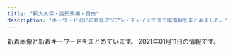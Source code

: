 ```yaml
---
title: "新大久保・高田馬場・目白"
description: "キーワード別にの巨乳アジアン・チャイナエステ嬢情報をまとめました。"
---
```


新着画像と新着キーワードをまとめています。
2021年01月11日の情報です。

<DmmAffiliateIns />
<KeywordTable
  shops={
    [
    {
        "img_links": [
            "http://p-aroma.work/images/tel.jpg",
            "http://p-aroma.work/images/2.jpg",
            "http://p-aroma.work/staff/ayaka.jpg",
            "http://p-aroma.work/img/mirai1.png",
            "http://p-aroma.work/images/s2.jpg",
            "http://p-aroma.work/images/news.jpg",
            "http://p-aroma.work/images/staff_t.png",
            "http://p-aroma.work/images/mobile.jpg",
            "http://p-aroma.work/staff/mayu.jpg",
            "http://p-aroma.work/img/rina1.png",
            "http://p-aroma.work/img/ayaka1.png",
            "http://p-aroma.work/images/sys.png",
            "http://p-aroma.work/staff/kasumi.jpg",
            "http://p-aroma.work/images/6.jpg",
            "http://p-aroma.work/staff/mirai.jpg",
            "http://p-aroma.work/images/4.jpg",
            "http://p-aroma.work/images/1.jpg",
            "http://p-aroma.work/images/s1.png",
            "http://p-aroma.work/img/mayu1.png",
            "http://p-aroma.work/images/int1.png",
            "http://p-aroma.work/images/3.jpg",
            "http://p-aroma.work/staff/rina.jpg",
            "http://p-aroma.work/images/s1.jpg",
            "http://p-aroma.work/images/head.jpg",
            "http://p-aroma.work/images/interior_t.png",
            "http://p-aroma.work/images/int2.png",
            "http://p-aroma.work/img/kasumi1.png"
        ],
        "url": "http://p-aroma.work/",
        "station": "JR\u5927\u4e45\u4fdd\u99c5\u5317\u53e3",
        "name": "\u7652\u3057\u306e\u51fa\u4f1a\u3044",
        "keywords": {}
    },
    {
        "url": "http://www.harunoyume.com/",
        "name": "\u6625\u306e\u5922",
        "img_links": [
            "http://www.harunoyume.com/images/service-image.jpg",
            "http://www.harunoyume.com/images/campaign.jpg",
            "http://www.harunoyume.com/images/discount.jpg",
            "http://www.harunoyume.com/images/covergirl.jpg"
        ],
        "station": "JR\u65b0\u5927\u4e45\u4fdd\u99c5",
        "keywords": {}
    },
    {
        "name": "COCORO",
        "img_links": [
            "https://www.cocoro556.in/img/material/gm6_rollover.png",
            "https://www.cocoro556.in/img/material/accminimgrev1.jpg",
            "https://www.cocoro556.in/img/material/p2_t2_subt5_m1.png",
            "https://www.cocoro556.in/img/girl/main/smain126142f85375ac3eb532582567360874d2d6.jpg",
            "https://www.cocoro556.in/img/material/p2_t2_sub_m1_1.png",
            "https://www.cocoro556.in/img/girl/main/smain155128648a02b629a70c40bc424b9302c3e1.jpg",
            "https://www.cocoro556.in/img/material/photost3rev1.png",
            "https://www.cocoro556.in/img/material/gm2_rollout.png",
            "https://www.cocoro556.in/img/girl/thumb/smain155128648a02b629a70c40bc424b9302c3e1.jpg",
            "https://www.cocoro556.in/img/material/pageheaderimg4.jpg",
            "https://www.cocoro556.in/img/girl/thumb/smain126242f85375ac3eb532582567360874d2d6.jpg",
            "https://www.cocoro556.in/img/material/p2_t2_sub_m1_3.png",
            "https://www.cocoro556.in/img/whatnew/cocoro2021.png",
            "https://www.cocoro556.in/img/girl/main/smain163122954962968a79edd4eae79b844b9988.jpg",
            "https://www.cocoro556.in/img/material/age_rollout.png",
            "https://www.cocoro556.in/img/girl/thumb/smain1441346e3df3ff1cef1386c89c6ba9e9f72e.jpg",
            "https://www.cocoro556.in/img/material/photost1.png",
            "https://www.cocoro556.in/img/material/pd_st1.png",
            "https://www.cocoro556.in/img/material/top_t3_imgrev1.jpg",
            "https://www.cocoro556.in/img/material/pageheaderimg3.jpg",
            "https://www.cocoro556.in/img/girl/thumb/smain1493773ceed1a7cd35919e9c6866285fb943.jpg",
            "https://www.cocoro556.in/img/girl/main/smain1541a1f8e548a2959236fdd0e7abcde80ac7.jpg",
            "https://www.cocoro556.in/img/girl/list/slist154a1f8e548a2959236fdd0e7abcde80ac7.jpg",
            "https://www.cocoro556.in/img/material/photost6.png",
            "https://www.cocoro556.in/img/girl/thumb/smain1461f806d031a1244ccfaa8b4d307f6ef6d7.jpg",
            "https://www.cocoro556.in/img/material/top_t1.png",
            "https://www.cocoro556.in/img/material/top_t4.png",
            "https://www.cocoro556.in/img/girl/thumb/smain1462f806d031a1244ccfaa8b4d307f6ef6d7.jpg",
            "https://www.cocoro556.in/img/material/pd_st2.png",
            "https://www.cocoro556.in/img/material/p6_t3_subt1.png",
            "https://www.cocoro556.in/img/girl/thumb/smain14634879628e490d1ecf1cd7a9d727569f95.jpg",
            "https://www.cocoro556.in/img/material/photost7.png",
            "https://www.cocoro556.in/img/material/p6_t2_subt1.png",
            "https://www.cocoro556.in/img/material/p2_t2_subt5.png",
            "https://www.cocoro556.in/img/girl/thumb/smain1542a1f8e548a2959236fdd0e7abcde80ac7.jpg",
            "https://www.cocoro556.in/img/material/top_t3.png",
            "https://www.cocoro556.in/img/girl/thumb/smain163122954962968a79edd4eae79b844b9988.jpg",
            "https://www.cocoro556.in/img/girl/thumb/smain1491773ceed1a7cd35919e9c6866285fb943.jpg",
            "https://www.cocoro556.in/img/material/ftel.png",
            "https://www.cocoro556.in/img/girl/list/slist12642f85375ac3eb532582567360874d2d6.jpg",
            "https://www.cocoro556.in/img/material/p2_t2_subt3.png",
            "https://www.cocoro556.in/img/girl/thumb/smain14922dea5bdda380e76839c012ab24bd9f82.jpg",
            "https://www.cocoro556.in/img/camp/camp20200426sub.jpg",
            "https://www.cocoro556.in/img/material/p2_t2_subt2.png",
            "https://www.cocoro556.in/img/material/pageheaderimg2.jpg",
            "https://www.cocoro556.in/img/girl/main/smain1441346e3df3ff1cef1386c89c6ba9e9f72e.jpg",
            "https://www.cocoro556.in/img/girl/main/smain1491773ceed1a7cd35919e9c6866285fb943.jpg",
            "https://www.cocoro556.in/img/material/gm3_rollout.png",
            "https://www.cocoro556.in/img/material/p6_t1.png",
            "https://www.cocoro556.in/img/girl/list/slist142b75436b0012f83588e08b8d8eb48c8c2.jpg",
            "https://www.cocoro556.in/img/material/p6_t3.png",
            "https://www.cocoro556.in/img/girl/main/smain1461f806d031a1244ccfaa8b4d307f6ef6d7.jpg",
            "https://www.cocoro556.in/img/material/p2_t2_subt4.png",
            "https://www.cocoro556.in/img/material/pageheaderimg1.jpg",
            "https://www.cocoro556.in/img/material/gm5_rollover.png",
            "https://www.cocoro556.in/img/material/pd_st3.png",
            "https://www.cocoro556.in/img/material/p2_t2.png",
            "https://www.cocoro556.in/img/girl/list/slist15565c84cfd25159bbfcf85c63899ef5f53.jpg",
            "https://www.cocoro556.in/img/girl/thumb/smain126332fd72809eba38056753c1720b05d8d5.jpg",
            "https://www.cocoro556.in/img/material/photost2rev1.png",
            "https://www.cocoro556.in/img/material/mobilesite.png",
            "https://www.cocoro556.in/img/material/gm6_rollout.png",
            "https://www.cocoro556.in/img/girl/thumb/smain1423ae12bc52cc115b3190fbe6a84a8ffa74.jpg",
            "https://www.cocoro556.in/img/material/p6_t2.png",
            "https://www.cocoro556.in/img/material/gm4_rollout.png",
            "https://www.cocoro556.in/img/girl/list/slist144346e3df3ff1cef1386c89c6ba9e9f72e.jpg",
            "https://www.cocoro556.in/img/material/p2_t2_subt5_m2.png",
            "https://www.cocoro556.in/img/girl/thumb/smain1543ab2e0ee9f9fde8103e9fe80e33b07761.jpg",
            "https://www.cocoro556.in/img/girl/thumb/smain1422b75436b0012f83588e08b8d8eb48c8c2.jpg",
            "https://www.cocoro556.in/img/material/p2_t2_sub_m1_2.png",
            "https://www.cocoro556.in/img/girl/thumb/smain1421b75436b0012f83588e08b8d8eb48c8c2.jpg",
            "https://www.cocoro556.in/img/camp/camp20210107.jpg",
            "https://www.cocoro556.in/img/material/gm3_rollover.png",
            "https://www.cocoro556.in/img/girl/thumb/smain126142f85375ac3eb532582567360874d2d6.jpg",
            "https://www.cocoro556.in/img/material/leftinfo.png",
            "https://www.cocoro556.in/img/material/p2_t2_subt1.png",
            "https://www.cocoro556.in/img/material/p2_t2_subt4_m1.png",
            "https://www.cocoro556.in/img/girl/list/slist149773ceed1a7cd35919e9c6866285fb943.jpg",
            "https://www.cocoro556.in/img/material/gm1_rollover.png",
            "https://www.cocoro556.in/img/material/p3_t1.png",
            "https://www.cocoro556.in/img/girl/thumb/smain155228648a02b629a70c40bc424b9302c3e1.jpg",
            "https://www.cocoro556.in/img/material/top_t3_subt1.png",
            "https://www.cocoro556.in/img/girl/thumb/smain1443346e3df3ff1cef1386c89c6ba9e9f72e.jpg",
            "https://www.cocoro556.in/img/girl/thumb/smain1541a1f8e548a2959236fdd0e7abcde80ac7.jpg",
            "https://www.cocoro556.in/img/girl/list/slist16322954962968a79edd4eae79b844b9988.jpg",
            "https://www.cocoro556.in/img/material/photost4rev1.png",
            "https://www.cocoro556.in/img/material/p5_t1.png",
            "https://www.cocoro556.in/img/material/top_t2.png",
            "https://www.cocoro556.in/img/material/gm5_rollout.png",
            "https://www.cocoro556.in/img/material/gm2_rollover.png",
            "https://www.cocoro556.in/img/girl/main/smain1421b75436b0012f83588e08b8d8eb48c8c2.jpg",
            "https://www.cocoro556.in/img/material/gm1_rollout.png",
            "https://www.cocoro556.in/img/material/photost5.png",
            "https://www.cocoro556.in/img/girl/thumb/smain1442346e3df3ff1cef1386c89c6ba9e9f72e.jpg",
            "https://www.cocoro556.in/img/material/p3_1_t1.png",
            "https://www.cocoro556.in/img/material/pd_number.png",
            "https://www.cocoro556.in/img/girl/list/slist146f806d031a1244ccfaa8b4d307f6ef6d7.jpg"
        ],
        "url": "https://www.cocoro556.in/",
        "station": "JR\u5927\u4e45\u4fdd\u99c5\u5317\u53e3",
        "keywords": {
            "E": 1,
            "C": 20
        }
    },
    {
        "keywords": {
            "D": 1,
            "C": 5,
            "88": 3,
            "87": 3
        },
        "url": "http://www.y-rlx.site/",
        "img_links": [
            "http://www.y-rlx.site/images/index_10.jpg",
            "http://www.y-rlx.site/images/rec_09.jpg",
            "http://www.y-rlx.site/images/index_02.jpg",
            "http://y-rlx.site/images/index_04.jpg",
            "http://www.y-rlx.site/images/info.jpg",
            "http://www.y-rlx.site/images/index_09.jpg",
            "http://www.y-rlx.site/images/upload/thumb/55cf68e3bb41cd32.jpg",
            "http://www.y-rlx.site/images/upload/thumb/2c7fdde9ad97892b.jpg",
            "http://www.y-rlx.site/images/index_07.jpg",
            "http://www.y-rlx.site/images/index_05.jpg",
            "http://www.y-rlx.site/images/upload/thumb/e93a788af7ec0040.jpg",
            "http://www.y-rlx.site/images/upload/thumb/e8190e2180eba7c5.jpg",
            "http://www.y-rlx.site/girl/01.jpg",
            "http://www.y-rlx.site/images/index_01.jpg",
            "http://www.y-rlx.site/girl/03.jpg",
            "http://www.y-rlx.site/images/card.jpg",
            "http://www.y-rlx.site/images/index_04.jpg",
            "http://www.y-rlx.site/images/index_18.jpg",
            "http://www.y-rlx.site/images/upload/thumb/0fba3207fb3c4467.jpg",
            "http://www.y-rlx.site/images/index_13.jpg",
            "http://www.y-rlx.site/images/index_20.jpg",
            "http://www.y-rlx.site/images/index_06.jpg",
            "http://www.y-rlx.site/images/upload/thumb/5dc2d5e0b6195104.jpg",
            "http://y-rlx.site/images/index_07.jpg",
            "http://www.y-rlx.site/images/upload/thumb/e0a26e58e17a1416.jpg",
            "http://www.y-rlx.site/images/rec.jpg",
            "http://www.y-rlx.site/images/upload/thumb/09ac55d22a602603.jpg",
            "http://www.y-rlx.site/images/index_19.jpg",
            "http://www.y-rlx.site/girl/02.jpg",
            "http://www.y-rlx.site/girl/04.jpg",
            "http://www.y-rlx.site/images/index_15.jpg",
            "http://www.y-rlx.site/images/index_03.jpg",
            "http://www.y-rlx.site/images/index_11.jpg",
            "http://www.y-rlx.site/images/upload/thumb/c69d7050fbdbb36f.jpg",
            "http://www.y-rlx.site/images/info_09.jpg",
            "http://www.y-rlx.site/images/index_08.jpg",
            "http://www.y-rlx.site/images/staff_09.jpg",
            "http://www.y-rlx.site/girl/05.jpg",
            "http://www.y-rlx.site/images/upload/thumb/42f21da5175af4b4.jpg",
            "http://www.y-rlx.site/images/upload/thumb/02b4e6896e30ae85.jpg",
            "http://www.y-rlx.site/images/upload/thumb/ed8b0cbb7323414a.jpg"
        ],
        "station": "JR\u9ad8\u7530\u99ac\u5834\u99c5\u65e9\u7a32\u7530\u53e3",
        "name": "\u60a0\u30a8\u30b9\u30c6"
    },
    {
        "img_links": [
            "http://gogonoheya.ies.fun/images/room3.jpg",
            "http://gogonoheya.ies.fun/photos/sites/66/2020/08/2020080313461364.jpg",
            "http://gogonoheya.ies.fun/images/room4.jpg",
            "http://gogonoheya.ies.fun/images/top.jpg",
            "http://gogonoheya.ies.fun/photos/sites/66/2020/12/2020121514115288.jpg",
            "http://gogonoheya.ies.fun/images/staff.jpg",
            "http://gogonoheya.ies.fun/images/end.png",
            "http://gogonoheya.ies.fun/photos/sites/66/2020/09/2020091615070327.jpg",
            "http://gogonoheya.ies.fun/photos/sites/66/2020/07/2020072317322797.jpg",
            "http://gogonoheya.ies.fun/images/link.jpg",
            "http://gogonoheya.ies.fun/photos/sites/66/2020/12/2020121410194024.jpg",
            "http://gogonoheya.ies.fun/photos/sites/66/2020/07/2020072317323579.jpg",
            "http://gogonoheya.ies.fun/images/mobile.jpg",
            "http://gogonoheya.ies.fun/images/room1.jpg",
            "http://gogonoheya.ies.fun/images/room2.jpg"
        ],
        "station": "JR\u5927\u4e45\u4fdd\u99c5\u5317\u53e3",
        "keywords": {
            "87": 6,
            "D": 30,
            "85": 12,
            "86": 12
        },
        "name": "\u30ab\u30d5\u30a7\u306e\u5bb6",
        "url": "http://gogonoheya.ies.fun/"
    },
    {
        "name": "Lovely Heart",
        "url": "http://aes-salon.com/",
        "img_links": [
            "http://aes-salon.com/scdl/staff/10092.jpg",
            "http://aes-salon.com/img/access/roaddm.png",
            "http://aes-salon.com/scdl/staff/10083.jpg",
            "http://aes-salon.com/scdl/staff/10651.jpg",
            "http://aes-salon.com/img/ttl_sister.png",
            "http://aes-salon.com/scdl/staff/10661mb.jpg",
            "http://aes-salon.com/scdl/staff/10291.jpg",
            "http://aes-salon.com/img/access/road4.jpg",
            "http://aes-salon.com/scdl/staff/10091.jpg",
            "http://aes-salon.com/scdl/staff/10651mb.jpg",
            "http://aes-salon.com/scdl/staff/10562.jpg",
            "http://aes-salon.com/scdl/staff/10631mb.jpg",
            "http://aes-salon.com/scdl/staff/10601.jpg",
            "http://aes-salon.com/scdl/staff/10631.jpg",
            "http://aes-salon.com/scdl/staff/10621.jpg",
            "http://aes-salon.com/scdl/staff/10411mb.jpg",
            "http://aes-salon.com/scdl/staff/10511.jpg",
            "http://aes-salon.com/img/ttl_att.png",
            "http://aes-salon.com/scdl/staff/10461.jpg",
            "http://aes-salon.com/img/system/campaign.jpg",
            "http://aes-salon.com/scdl/staff/10291mb.jpg",
            "http://aes-salon.com/scdl/staff/10502.jpg",
            "http://aes-salon.com/scdl/staff/10561.jpg",
            "http://aes-salon.com/pic/top1.jpg",
            "http://aes-salon.com/img/ttl_staff.png",
            "http://aes-salon.com/scdl/staff/10661.jpg",
            "http://aes-salon.com/scdl/staff/10501mb.jpg",
            "http://aes-salon.com/img/ttl_nouka.jpg",
            "http://aes-salon.com/scdl/staff/10511mb.jpg",
            "http://aes-salon.com/scdl/staff/10471mb.jpg",
            "http://aes-salon.com/scdl/staff/10563.jpg",
            "http://aes-salon.com/scdl/staff/10462.jpg",
            "http://aes-salon.com/img/ttl_bekan.jpg",
            "http://aes-salon.com/img/access/road1.jpg",
            "http://aes-salon.com/scdl/staff/10081.jpg",
            "http://aes-salon.com/scdl/staff/10501.jpg",
            "http://aes-salon.com/scdl/staff/10121mb.jpg",
            "http://aes-salon.com/scdl/staff/10591mb.jpg",
            "http://aes-salon.com/scdl/staff/10342.jpg",
            "http://aes-salon.com/scdl/staff/10412.jpg",
            "http://aes-salon.com/scdl/staff/10461mb.jpg",
            "http://aes-salon.com/scdl/staff/10091mb.jpg",
            "http://aes-salon.com/scdl/staff/10471.jpg",
            "http://aes-salon.com/scdl/staff/10592.jpg",
            "http://aes-salon.com/scdl/staff/10251mb.jpg",
            "http://aes-salon.com/pic/top2.jpg",
            "http://aes-salon.com/scdl/staff/10251.jpg",
            "http://aes-salon.com/scdl/staff/10082.jpg",
            "http://aes-salon.com/scdl/staff/10122.jpg",
            "http://aes-salon.com/pic/head.jpg",
            "http://aes-salon.com/scdl/staff/10351mb.jpg",
            "http://aes-salon.com/scdl/staff/10641mb.jpg",
            "http://aes-salon.com/img/ttl_mobile.jpg",
            "http://aes-salon.com/scdl/staff/10441mb.jpg",
            "http://aes-salon.com/scdl/staff/10641.jpg",
            "http://aes-salon.com/scdl/staff/10561mb.jpg",
            "http://aes-salon.com/img/ttl_attbnr.jpg",
            "http://aes-salon.com/scdl/staff/10571mb.jpg",
            "http://aes-salon.com/i/files/homeimg.jpg",
            "http://aes-salon.com/scdl/staff/10081mb.jpg",
            "http://aes-salon.com/scdl/staff/10621mb.jpg",
            "http://aes-salon.com/scdl/staff/10472.jpg",
            "http://aes-salon.com/scdl/staff/10441.jpg",
            "http://aes-salon.com/scdl/staff/10571.jpg",
            "http://aes-salon.com/scdl/staff/10411.jpg",
            "http://aes-salon.com/scdl/staff/10671.jpg",
            "http://aes-salon.com/scdl/staff/10121.jpg",
            "http://aes-salon.com/img/access/road2.jpg",
            "http://aes-salon.com/scdl/staff/10671mb.jpg",
            "http://aes-salon.com/scdl/staff/10292.jpg",
            "http://aes-salon.com/scdl/staff/10252.jpg",
            "http://aes-salon.com/scdl/staff/10341mb.jpg",
            "http://aes-salon.com/scdl/staff/10351.jpg",
            "http://aes-salon.com/scdl/staff/10341.jpg",
            "http://aes-salon.com/scdl/staff/10601mb.jpg",
            "http://aes-salon.com/img/access/road3.jpg",
            "http://aes-salon.com/scdl/staff/10591.jpg",
            "http://aes-salon.com/scdl/staff/10602.jpg"
        ],
        "keywords": {
            "C": 34
        },
        "station": "JR\u5927\u4e45\u4fdd\u99c5\u5317\u53e3"
    },
    {
        "keywords": {},
        "img_links": [
            "http://esthe.top/images/demo/slider/tooltips/slide1.png",
            "http://esthe.top/images/an_2_04.jpg",
            "http://esthe.top/images/demo/slider/images/slide5.png",
            "http://esthe.top/images/demo/slider/tooltips/slide2.png",
            "http://esthe.top/images/staff_images/staff_09a.jpg",
            "http://esthe.top/images/an_1_04.jpg",
            "http://esthe.top/images/QRcode.jpg",
            "http://esthe.top/images/room_images/gallery-01.jpg",
            "http://esthe.top/images/an_2_03.jpg",
            "http://esthe.top/images/Bottom_01.jpg",
            "http://esthe.top/images/staff_images/staff_04b.jpg",
            "http://esthe.top/images/demo/slider/images/slide3.png",
            "http://esthe.top/images/demo/slider/tooltips/slide3.png",
            "http://esthe.top/images/staff_images/staff_010a.jpg",
            "http://esthe.top/images/staff_images/staff_010b.jpg",
            "http://esthe.top/images/staff_images/staff_07a.jpg",
            "http://esthe.top/images/room_images/gallery-03.jpg",
            "http://esthe.top/images/staff_images/staff_01a.jpg",
            "http://esthe.top/images/room_images/gallery-05.jpg",
            "http://esthe.top/images/an_2_05.jpg",
            "http://esthe.top/images/room_images/gallery-04.jpg",
            "http://esthe.top/images/room_images/gallery-06.jpg",
            "http://esthe.top/images/room_images/index-02.jpg",
            "http://esthe.top/images/acs_ima/access-04.jpg",
            "http://esthe.top/images/acs_ima/access-02.jpg",
            "http://esthe.top/images/staff_images/staff_09b.jpg",
            "http://esthe.top/images/demo/slider/tooltips/slide5.png",
            "http://esthe.top/images/staff_images/staff_04a.jpg",
            "http://esthe.top/images/staff_images/staff_01b.jpg",
            "http://esthe.top/images/an_1_02.jpg",
            "http://esthe.top/images/acs_ima/access-01.jpg",
            "http://esthe.top/images/an_1_05.jpg",
            "http://esthe.top/images/demo/slider/tooltips/slide4.png",
            "http://esthe.top/images/staff_images/staff_07b.jpg",
            "http://esthe.top/images/an_1_07.jpg",
            "http://esthe.top/images/room_images/index-01.jpg",
            "http://esthe.top/images/an_2_06.jpg",
            "http://esthe.top/images/an_2_02.jpg",
            "http://esthe.top/images/an_1_03.jpg",
            "http://esthe.top/images/an_1_06.jpg",
            "http://esthe.top/images/acs_ima/access-03.jpg",
            "http://esthe.top/images/demo/slider/images/slide2.png",
            "http://esthe.top/images/demo/slider/images/slide4.png",
            "http://esthe.top/images/an_2_07.jpg",
            "http://esthe.top/images/demo/slider/images/slide1.png",
            "http://esthe.top/images/Bottom_02.jpg",
            "http://esthe.top/images/room_images/gallery-02.jpg"
        ],
        "station": "JR\u9ad8\u7530\u99ac\u5834\u99c5\u6771\u53e3",
        "url": "http://esthe.top/",
        "name": "RAN\uff5e\u30e9\u30f3\uff5e"
    },
    {
        "img_links": [
            "http://familiar.ests.jp/images/top.jpg",
            "http://familiar.ests.jp/images/mobile.jpg",
            "http://familiar.ests.jp/photos/sites/33/2020/10/2020101901153954.jpg",
            "http://familiar.ests.jp/images/acc.png",
            "http://familiar.ests.jp/photos/sites/33/2019/07/2019073009094778.jpg",
            "http://familiar.ests.jp/images/news.png",
            "http://familiar.ests.jp/images/info.png",
            "http://familiar.ests.jp/images/s_link.png",
            "http://familiar.ests.jp/images/nei_bj1.png",
            "http://familiar.ests.jp/images/service.jpg",
            "http://familiar.ests.jp/photos/sites/33/2020/10/2020101409554799.jpg",
            "http://familiar.ests.jp/photos/sites/33/2019/09/2019092318545965.jpg",
            "http://familiar.ests.jp/images/staff_bj1s.png",
            "http://familiar.ests.jp/images/s_staff.png",
            "http://familiar.ests.jp/images/bian.jpg",
            "http://familiar.ests.jp/images/s_service.png",
            "http://familiar.ests.jp/photos/sites/33/2019/09/2019092718554568.jpg",
            "http://familiar.ests.jp/photos/sites/33/2019/09/2019092718570723.jpg",
            "http://familiar.ests.jp/images/staff_bj4s.png"
        ],
        "name": "\u99ac\u5834one",
        "station": "JR\u9ad8\u7530\u99ac\u5834\u99c5\u65e9\u7a32\u7530\u53e3",
        "keywords": {
            "83": 3,
            "C": 18,
            "86": 3
        },
        "url": "http://familiar.ests.jp/"
    },
    {
        "url": "https://angel.abnavi.info/",
        "station": "JR\u9ad8\u7530\u99ac\u5834\u99c5",
        "name": "Angel",
        "img_links": [
            "https://angel.abnavi.info/images/room3.jpg",
            "https://angel.abnavi.info/images/room4.jpg",
            "https://angel.abnavi.info/photos/sites/7/2020/09/2020092301333424.jpg",
            "https://angel.abnavi.info/photos/sites/7/2020/07/2020073005202048.jpg",
            "https://angel.abnavi.info/images/news_bj3.jpg",
            "https://angel.abnavi.info/images/s_staff.jpg",
            "https://angel.abnavi.info/images/room1.jpg",
            "https://angel.abnavi.info/images/room2.jpg",
            "https://angel.abnavi.info/images/top.jpg",
            "https://angel.abnavi.info/photos/sites/7/2020/11/2020110606371089.jpg",
            "https://angel.abnavi.info/images/s_news.png",
            "https://angel.abnavi.info/images/nbj3.jpg",
            "https://angel.abnavi.info/photos/sites/7/2020/07/2020073005201940.jpg",
            "https://angel.abnavi.info/images/end.png",
            "https://angel.abnavi.info/images/nbj1.jpg",
            "https://angel.abnavi.info/photos/sites/7/2020/10/2020101305350920.jpg",
            "https://angel.abnavi.info/photos/sites/7/2020/07/2020073006120917.jpg"
        ],
        "keywords": {
            "C": 14,
            "87": 1,
            "86": 4,
            "85": 1,
            "D": 5
        }
    },
    {
        "name": "Lovely Heart \u5927\u4e45\u4fdd\u5225\u9928",
        "url": "http://aes-treat.com/",
        "keywords": {
            "C": 35
        },
        "station": "JR\u5927\u4e45\u4fdd\u99c5\u5317\u53e3",
        "img_links": [
            "http://aes-treat.com/scdl/staff/10902.jpg",
            "http://aes-treat.com/scdl/staff/11111.jpg",
            "http://aes-treat.com/scdl/staff/10842.jpg",
            "http://aes-treat.com/scdl/staff/10171mb.jpg",
            "http://aes-treat.com/pic/top2.jpg",
            "http://aes-treat.com/scdl/staff/10171.jpg",
            "http://aes-treat.com/scdl/staff/11131.jpg",
            "http://aes-treat.com/scdl/staff/10981.jpg",
            "http://aes-treat.com/scdl/staff/10971mb.jpg",
            "http://aes-treat.com/scdl/staff/11111mb.jpg",
            "http://aes-treat.com/scdl/staff/10771.jpg",
            "http://aes-treat.com/scdl/staff/11091mb.jpg",
            "http://aes-treat.com/scdl/staff/11081mb.jpg",
            "http://aes-treat.com/scdl/staff/10771mb.jpg",
            "http://aes-treat.com/scdl/staff/11161mb.jpg",
            "http://aes-treat.com/scdl/staff/11091.jpg",
            "http://aes-treat.com/scdl/staff/10811.jpg",
            "http://aes-treat.com/scdl/staff/11101mb.jpg",
            "http://aes-treat.com/scdl/staff/10891mb.jpg",
            "http://aes-treat.com/scdl/staff/11041mb.jpg",
            "http://aes-treat.com/scdl/staff/11121.jpg",
            "http://aes-treat.com/scdl/staff/11131mb.jpg",
            "http://aes-treat.com/scdl/staff/11171.jpg",
            "http://aes-treat.com/scdl/staff/10811mb.jpg",
            "http://aes-treat.com/img/ttl_sister.png",
            "http://aes-treat.com/scdl/staff/11161.jpg",
            "http://aes-treat.com/scdl/staff/10721.jpg",
            "http://aes-treat.com/scdl/staff/11051.jpg",
            "http://aes-treat.com/scdl/staff/10941mb.jpg",
            "http://aes-treat.com/scdl/staff/10861mb.jpg",
            "http://aes-treat.com/scdl/staff/10981mb.jpg",
            "http://aes-treat.com/scdl/staff/10721mb.jpg",
            "http://aes-treat.com/scdl/staff/11151.jpg",
            "http://aes-treat.com/scdl/staff/10901.jpg",
            "http://aes-treat.com/img/ttl_mobile.jpg",
            "http://aes-treat.com/scdl/staff/11162.jpg",
            "http://aes-treat.com/scdl/staff/10861.jpg",
            "http://aes-treat.com/pic/top1.jpg",
            "http://aes-treat.com/scdl/staff/10971.jpg",
            "http://aes-treat.com/pic/head.jpg",
            "http://aes-treat.com/scdl/staff/10681mb.jpg",
            "http://aes-treat.com/img/ttl_attbnr.jpg",
            "http://aes-treat.com/scdl/staff/10891.jpg",
            "http://aes-treat.com/i/files/homeimg.jpg",
            "http://aes-treat.com/scdl/staff/10841mb.jpg",
            "http://aes-treat.com/scdl/staff/10651mb.jpg",
            "http://aes-treat.com/scdl/staff/11051mb.jpg",
            "http://aes-treat.com/scdl/staff/10681.jpg",
            "http://aes-treat.com/scdl/staff/11171mb.jpg",
            "http://aes-treat.com/scdl/staff/10972.jpg",
            "http://aes-treat.com/scdl/staff/11121mb.jpg",
            "http://aes-treat.com/scdl/staff/10901mb.jpg",
            "http://aes-treat.com/img/ttl_nouka.jpg",
            "http://aes-treat.com/scdl/staff/10651.jpg",
            "http://aes-treat.com/img/system/campaign.jpg",
            "http://aes-treat.com/scdl/staff/10941.jpg",
            "http://aes-treat.com/img/ttl_staff.png",
            "http://aes-treat.com/scdl/staff/10841.jpg",
            "http://aes-treat.com/img/ttl_att.png",
            "http://aes-treat.com/scdl/staff/11081.jpg",
            "http://aes-treat.com/scdl/staff/11151mb.jpg",
            "http://aes-treat.com/scdl/staff/11041.jpg",
            "http://aes-treat.com/scdl/staff/11101.jpg"
        ]
    },
    {
        "station": "JR\u65b0\u5927\u4e45\u4fdd\u99c5",
        "keywords": {
            "C": 4
        },
        "img_links": [
            "http://www.enchuen.com/images/ins_footer.png",
            "http://www.enchuen.com/images/btn_gnavi03_no.png",
            "http://www.enchuen.com/images/pickmessage01.png",
            "http://www.enchuen.com/images/ins_header.png",
            "http://www.enchuen.com/images/btn_gnavi01_no.png",
            "http://www.enchuen.com/images/img_service07.png",
            "http://www.enchuen.com/images/btn_gnavi05_no.png",
            "http://www.enchuen.com/images/interior03_s.jpg",
            "http://www.enchuen.com/images/interior01_s.jpg",
            "http://www.enchuen.com/images/h2_instagam.png",
            "http://www.enchuen.com/images/img_slider02.png",
            "http://www.enchuen.com/images/therapist_yona_s.jpg",
            "http://www.enchuen.com/images/icon_chi.png",
            "http://www.enchuen.com/images/tw_header.png",
            "http://www.enchuen.com/images/tel_header.png",
            "http://www.enchuen.com/images/mess_footer.png",
            "http://www.enchuen.com/images/tw_footer.png",
            "http://www.enchuen.com/images/top_slider3.jpg",
            "http://www.enchuen.com/images/top_slider4.jpg",
            "http://www.enchuen.com/images/interior02.jpg",
            "http://www.enchuen.com/images/img_slider01.png",
            "http://www.enchuen.com/images/mail_header.png",
            "http://www.enchuen.com/images/therapist_noa.jpg",
            "http://www.enchuen.com/images/interior02_s.jpg",
            "http://www.enchuen.com/images/icon_eng.png",
            "http://www.enchuen.com/images/h2_information.png",
            "http://www.enchuen.com/images/top_slider1.jpg",
            "http://www.enchuen.com/images/therapist_noa_s.jpg",
            "http://www.enchuen.com/images/ban-tel.png",
            "http://www.enchuen.com/images/img_slider03.png",
            "http://www.enchuen.com/images/btn_gnavi02_no.png",
            "http://www.enchuen.com/images/therapist_kaori_s.jpg",
            "http://www.enchuen.com/images/h2_link01.png",
            "http://www.enchuen.com/images/img_aromaoil.png",
            "http://www.enchuen.com/images/h2_alliancegide.png",
            "http://www.enchuen.com/images/h2_alliancegide2.png",
            "http://www.enchuen.com/images/img_service01.png",
            "http://www.enchuen.com/images/top_slider6.jpg",
            "http://www.enchuen.com/images/interior04_s.jpg",
            "http://www.enchuen.com/images/h2_twitter.png",
            "http://www.enchuen.com/images/img_service03.png",
            "http://www.enchuen.com/images/img_comimgsoon.jpg",
            "http://www.enchuen.com/images/h2_linkban.png",
            "http://www.enchuen.com/images/btn_gnavi04_no.png",
            "http://www.enchuen.com/images/top_slider5.jpg",
            "http://www.enchuen.com/images/img_service05.png",
            "http://www.enchuen.com/images/h2_contact.png",
            "http://www.enchuen.com/images/interior04.jpg",
            "http://www.enchuen.com/images/img_service04.png",
            "http://www.enchuen.com/images/therapist_yona.jpg",
            "http://www.enchuen.com/images/h2_qa.png",
            "http://www.enchuen.com/images/h2_servicecontents.png",
            "http://www.enchuen.com/images/a_qa.png",
            "http://www.enchuen.com/images/top_slider2.jpg",
            "http://www.enchuen.com/images/h2_alltherapist.png",
            "http://www.enchuen.com/images/img_service06.png",
            "http://www.enchuen.com/images/interior01.jpg",
            "http://www.enchuen.com/images/pagetop.png",
            "http://www.enchuen.com/images/img_service02.png",
            "http://www.enchuen.com/images/interior03.jpg",
            "http://www.enchuen.com/images/q_qa.png",
            "http://www.enchuen.com/images/therapist_kaori.jpg",
            "http://www.enchuen.com/images/btn_gnavi06_no.png"
        ],
        "url": "http://www.enchuen.com/",
        "name": "\u7e01\u4e2d\u7e01\uff5e\u3048\u3093\u3061\u3085\u3046\u3048\u3093\uff5e"
    },
    {
        "keywords": {
            "86": 10,
            "85": 10,
            "C": 11,
            "D": 20
        },
        "url": "http://milk.tyo.cm/",
        "img_links": [
            "http://milk.tyo.cm/images/room2_l.jpg",
            "http://milk.tyo.cm/photos/sites/72/2020/12/2020120807375347.jpg",
            "http://milk.tyo.cm/images/ico_headline.png",
            "http://milk.tyo.cm/images/sp_nav01.png",
            "http://milk.tyo.cm/images/img_service01.jpg",
            "http://milk.tyo.cm/images/tit_pick.png",
            "http://milk.tyo.cm/images/room1_l.jpg",
            "http://milk.tyo.cm/images/link_nav03.png",
            "http://milk.tyo.cm/images/blog.jpg",
            "http://milk.tyo.cm/photos/sites/72/2020/12/2020121505155035.jpg",
            "http://milk.tyo.cm/images/bg_cont03.png",
            "http://milk.tyo.cm/images/img_service03.jpg",
            "http://milk.tyo.cm/photos/sites/72/2020/06/2020061206443832.jpg",
            "http://milk.tyo.cm/images/bg_cont01.png",
            "http://milk.tyo.cm/images/link_nav02.png",
            "http://milk.tyo.cm/images/com_tel.png",
            "http://milk.tyo.cm/images/sp_nav02.png",
            "http://milk.tyo.cm/images/room3_l.jpg",
            "http://milk.tyo.cm/images/link_nav05.png",
            "http://milk.tyo.cm/images/link_nav04.png",
            "http://milk.tyo.cm/images/tit_staff.png",
            "http://milk.tyo.cm/images/sp_nav03.png",
            "http://milk.tyo.cm/images/sp_tit_pick.png",
            "http://milk.tyo.cm/images/link_nav01.png",
            "http://milk.tyo.cm/photos/sites/72/2020/11/202011100524008.jpg",
            "http://milk.tyo.cm/images/re.png",
            "http://milk.tyo.cm/images/img_service04.jpg",
            "http://milk.tyo.cm/photos/sites/72/2020/06/2020061206444417.jpg",
            "http://milk.tyo.cm/images/img_service02.jpg",
            "http://milk.tyo.cm/images/room4_l.jpg",
            "http://milk.tyo.cm/images/sp_header.jpg",
            "http://milk.tyo.cm/images/top.png",
            "http://milk.tyo.cm/images/tit_service.png"
        ],
        "station": "JR\u5927\u4e45\u4fdd\u99c5\u5357\u53e3",
        "name": "\u30df\u30eb\u30af"
    },
    {
        "station": "JR\u65b0\u5927\u4e45\u4fdd\u99c5",
        "url": "http://familiar.tyo.cm/",
        "name": "Familiar\u30fb\u30d5\u30a1\u30df\u30ea\u30fc\u30a2",
        "keywords": {
            "88": 27,
            "C": 2,
            "85": 18,
            "83": 9,
            "E": 36,
            "86": 94,
            "87": 72,
            "D": 182
        },
        "img_links": [
            "http://familiar.tyo.cm/photos/sites/37/2019/03/2019032406115312.jpg",
            "http://familiar.tyo.cm/photos/sites/37/2019/12/2019120502265383.jpg",
            "http://familiar.tyo.cm/photos/sites/37/2019/06/2019060406161857.jpg",
            "http://familiar.tyo.cm/photos/sites/37/2019/03/2019032406115451.jpg",
            "http://familiar.tyo.cm/photos/sites/37/2019/03/2019032406115598.jpg",
            "http://familiar.tyo.cm/images/s_link.jpg",
            "http://familiar.tyo.cm/photos/sites/37/2019/09/2019090503385014.jpg",
            "http://familiar.tyo.cm/photos/sites/37/2019/10/2019102408541458.jpg",
            "http://familiar.tyo.cm/photos/sites/37/2019/06/2019061502562797.jpg",
            "http://familiar.tyo.cm/images/1.png",
            "http://familiar.tyo.cm/photos/sites/37/2019/11/2019112902341792.jpg",
            "http://familiar.tyo.cm/photos/sites/37/2019/06/201906040617136.jpg",
            "http://familiar.tyo.cm/photos/sites/37/2019/12/2019120401354980.jpg",
            "http://familiar.tyo.cm/photos/sites/37/2019/06/2019060406241084.jpg",
            "http://familiar.tyo.cm/photos/sites/37/2019/10/2019102502193826.jpg",
            "http://familiar.tyo.cm/images/s_news.jpg",
            "http://familiar.tyo.cm/photos/sites/37/2019/03/2019032406115491.jpg",
            "http://familiar.tyo.cm/photos/sites/37/2019/06/2019061502562745.jpg",
            "http://familiar.tyo.cm/photos/sites/37/2019/12/2019120502264671.jpg",
            "http://familiar.tyo.cm/photos/sites/37/2019/03/2019032406115311.jpg",
            "http://familiar.tyo.cm/photos/sites/37/2019/12/2019120401354873.jpg",
            "http://familiar.tyo.cm/photos/sites/37/2019/09/201909270657496.jpg",
            "http://familiar.tyo.cm/photos/sites/37/2019/03/2019032406115440.jpg",
            "http://familiar.tyo.cm/images/tel.png",
            "http://familiar.tyo.cm/photos/sites/37/2019/11/2019112002511160.jpg",
            "http://familiar.tyo.cm/photos/sites/37/2019/10/2019102502193551.jpg",
            "http://familiar.tyo.cm/photos/sites/37/2019/06/2019061502562798.jpg",
            "http://familiar.tyo.cm/photos/sites/37/2019/03/2019031806471671.jpg",
            "http://familiar.tyo.cm/photos/sites/37/2019/10/2019100304481325.jpg",
            "http://familiar.tyo.cm/images/s_staff.jpg",
            "http://familiar.tyo.cm/photos/sites/37/2019/03/2019032406115446.jpg",
            "http://familiar.tyo.cm/photos/sites/37/2019/06/2019062210030384.jpg",
            "http://familiar.tyo.cm/images/mobile.jpg",
            "http://familiar.tyo.cm/photos/sites/37/2018/12/2018121903013346.jpg",
            "http://familiar.tyo.cm/photos/sites/37/2019/12/2019120401355046.jpg",
            "http://familiar.tyo.cm/images/top.png",
            "http://familiar.tyo.cm/photos/sites/37/2019/11/2019110802115992.jpg",
            "http://familiar.tyo.cm/photos/sites/37/2018/12/2018121903022968.jpg",
            "http://familiar.tyo.cm/photos/sites/37/2019/12/201912130833132.jpg"
        ]
    },
    {
        "name": "\u82b1",
        "img_links": [
            "https://est-hana.com/img/material/top_t2_img_rev2.jpg",
            "https://est-hana.com/img/material/massap5.jpg",
            "https://est-hana.com/img/girl/thumb/smain1891e9ae2d8752cd8b9474ebd62df9909f9b.jpg",
            "https://est-hana.com/img/material/photorenew1.jpg",
            "https://est-hana.com/img/girl/main/s86_1.jpg",
            "https://est-hana.com/img/material/massa_t1.png",
            "https://est-hana.com/img/girl/thumb/smain184249673a0eecbfdaab27d1a016ce6f4281.jpg",
            "https://est-hana.com/img/girl/list/s139_list.jpg",
            "https://est-hana.com/img/girl/pickup/pickup20180830201105.jpg",
            "https://est-hana.com/img/material/top_t2.png",
            "https://est-hana.com/img/girl/pickup/pickup20181218104555.jpg",
            "https://est-hana.com/img/material/infopanel.png",
            "https://est-hana.com/img/material/sframe2014.png",
            "https://est-hana.com/img/girl/main/smain1911ec56c0d5cc68365ea11e2e52a40272d8.jpg",
            "https://est-hana.com/img/material/hosi4.png",
            "https://est-hana.com/img/girl/list/sface191ec56c0d5cc68365ea11e2e52a40272d8.jpg",
            "https://est-hana.com/img/material/staff_t1.png",
            "https://est-hana.com/img/girl/list/s88_face.jpg",
            "https://est-hana.com/img/girl/thumb/s173_1.jpg",
            "https://est-hana.com/img/girl/main/smain197153ce52e0264e81a8a42e5d3c84dd833e.jpg",
            "https://est-hana.com/img/girl/main/s163_1.jpg",
            "https://est-hana.com/img/material/photorenew4.jpg",
            "https://est-hana.com/img/camp/camp20210101.png",
            "https://est-hana.com/img/girl/pickup/topgirl20190528141109.png",
            "https://est-hana.com/img/material/massap7.jpg",
            "https://est-hana.com/img/material/top_t3.png",
            "https://est-hana.com/img/material/m1.png",
            "https://est-hana.com/img/girl/thumb/smain1901e7f2a11706f93c08ab1eb76c57c0a501.jpg",
            "https://est-hana.com/img/girl/main/s173_1.jpg",
            "https://est-hana.com/img/material/w1.png",
            "https://est-hana.com/img/girl/list/slist187110f9d5212fd19d8b8410ec6bff294e6.jpg",
            "https://est-hana.com/img/girl/list/sface18449673a0eecbfdaab27d1a016ce6f4281.jpg",
            "https://est-hana.com/img/girl/pickup/pickup20141227182613.jpeg",
            "https://est-hana.com/img/material/day.png",
            "https://est-hana.com/img/girl/thumb/s163_1.jpg",
            "https://est-hana.com/img/material/d11.png",
            "https://est-hana.com/img/girl/pickup/pickup20191214162524.jpg",
            "https://est-hana.com/img/material/systme_t1.png",
            "https://est-hana.com/img/material/topflashimg1.jpg",
            "https://est-hana.com/img/girl/pickup/topgirl20140510202547.png",
            "https://est-hana.com/img/girl/list/s86_list.jpg",
            "https://est-hana.com/img/girl/main/smain1871110bf62c88dcefca310cdc127f9b11f2.jpg",
            "https://est-hana.com/img/girl/thumb/smain1913da4fa2da2e801312734721e1a44d8e19.jpg",
            "https://est-hana.com/img/girl/pickup/topgirl20161016054301.png",
            "https://est-hana.com/img/girl/pickup/pickup20190227121102.jpg",
            "https://est-hana.com/img/material/photorenew5.jpg",
            "https://est-hana.com/img/girl/list/s75_face.jpg",
            "https://est-hana.com/img/whatnew/20200401min60.jpg",
            "https://est-hana.com/img/material/staff_t1rev1.png",
            "https://est-hana.com/img/girl/list/slist19053cc33bb85f739f63e84c2ae2c41c2eb.jpg",
            "https://est-hana.com/img/girl/thumb/smain1912da4fa2da2e801312734721e1a44d8e19.jpg",
            "https://est-hana.com/img/material/detailwaku.png",
            "https://est-hana.com/img/girl/list/s180_list.jpg",
            "https://est-hana.com/img/girl/thumb/smain1991a8b144d9cbd006fc9dffdf23ad77de07.jpg",
            "https://est-hana.com/img/material/massap6.jpg",
            "https://est-hana.com/img/material/sys_etc.png",
            "https://est-hana.com/img/girl/thumb/smain18725b09cd881b1f036f9f4970616c10b474.jpg",
            "https://est-hana.com/img/girl/list/slist19753ce52e0264e81a8a42e5d3c84dd833e.jpg",
            "https://est-hana.com/img/material/gm5_rollout.png",
            "https://est-hana.com/img/material/click_tel_btn.png",
            "https://est-hana.com/img/girl/list/sface189e9ae2d8752cd8b9474ebd62df9909f9b.jpg",
            "https://est-hana.com/img/girl/list/s173_face.jpg",
            "https://est-hana.com/img/girl/main/s180_1.jpg",
            "https://est-hana.com/img/girl/pickup/pickup20190121202926.jpg",
            "https://est-hana.com/img/girl/list/slist199a8b144d9cbd006fc9dffdf23ad77de07.jpg",
            "https://est-hana.com/img/girl/list/sface193e3a7504f14e2050f14cb6782d72bb46c.jpg",
            "https://est-hana.com/img/material/staffdetail_t1.png",
            "https://est-hana.com/img/girl/list/sface190e7f2a11706f93c08ab1eb76c57c0a501.jpg",
            "https://est-hana.com/img/material/line1.png",
            "https://est-hana.com/img/girl/main/smain1991a8b144d9cbd006fc9dffdf23ad77de07.jpg",
            "https://est-hana.com/img/material/sys_course3_rev1.png",
            "https://est-hana.com/img/girl/list/sface187386757ea62d773ca58e2457fc23b8e13.jpg",
            "https://est-hana.com/img/girl/pickup/pickup20190118192257.jpg",
            "https://est-hana.com/img/girl/pickup/topgirl20180308214256.png",
            "https://est-hana.com/img/girl/list/slist110d5ce8a5906e2cdaf90af47c9395e0dff.jpg",
            "https://est-hana.com/img/girl/list/s180_face.jpg",
            "https://est-hana.com/img/girl/thumb/smain197153ce52e0264e81a8a42e5d3c84dd833e.jpg",
            "https://est-hana.com/img/material/accsess_station.png",
            "https://est-hana.com/img/material/massap2.jpg",
            "https://est-hana.com/img/girl/list/s86_face.jpg",
            "https://est-hana.com/img/girl/thumb/smain1902e7f2a11706f93c08ab1eb76c57c0a501.jpg",
            "https://est-hana.com/img/girl/list/slist8365230fc40840a020ba3ed47600db4b4a.jpg",
            "https://est-hana.com/img/material/systme_t2.png",
            "https://est-hana.com/img/girl/list/slist191ec56c0d5cc68365ea11e2e52a40272d8.jpg",
            "https://est-hana.com/img/girl/main/smain1891e9ae2d8752cd8b9474ebd62df9909f9b.jpg",
            "https://est-hana.com/img/material/massap1.jpg",
            "https://est-hana.com/img/girl/main/smain184149673a0eecbfdaab27d1a016ce6f4281.jpg",
            "https://est-hana.com/img/girl/thumb/s173_2.jpg",
            "https://est-hana.com/img/girl/list/s173_list.jpg",
            "https://est-hana.com/img/girl/main/s75_1.jpg",
            "https://est-hana.com/img/material/photorenew2rev1.jpg",
            "https://est-hana.com/img/material/top_t5.png",
            "https://est-hana.com/img/material/hosi5.png",
            "https://est-hana.com/img/girl/thumb/s180_1.jpg",
            "https://est-hana.com/img/girl/pickup/pickup20191208191053.jpg",
            "https://est-hana.com/img/girl/list/sface19753ce52e0264e81a8a42e5d3c84dd833e.jpg",
            "https://est-hana.com/img/material/gm4_rollout.png",
            "https://est-hana.com/img/girl/main/s88_1.jpg",
            "https://est-hana.com/img/girl/pickup/pickup20180526173711.jpg",
            "https://est-hana.com/img/girl/thumb/smain1911ec56c0d5cc68365ea11e2e52a40272d8.jpg",
            "https://est-hana.com/img/material/gm6_rollout.png",
            "https://est-hana.com/img/material/gm1_rollout.png",
            "https://est-hana.com/img/girl/main/smain1901e7f2a11706f93c08ab1eb76c57c0a501.jpg",
            "https://est-hana.com/img/girl/pickup/topgirl20180526173824.png",
            "https://est-hana.com/img/girl/pickup/topgirl20180908131653.png",
            "https://est-hana.com/img/material/gm2_rollout.png",
            "https://est-hana.com/img/girl/list/s163_face.jpg",
            "https://est-hana.com/img/girl/list/s77_list.jpg",
            "https://est-hana.com/img/girl/list/s77_face.jpg",
            "https://est-hana.com/img/girl/list/s75_list.jpg",
            "https://est-hana.com/img/girl/list/slist193a69a1a063a3159e298d18b691542266d.jpg",
            "https://est-hana.com/img/girl/thumb/smain193281777917c863b2cd265723b9cb5a3c32.jpg",
            "https://est-hana.com/img/material/returnbtn.png",
            "https://est-hana.com/img/girl/list/sface199a8b144d9cbd006fc9dffdf23ad77de07.jpg",
            "https://est-hana.com/img/material/age.png",
            "https://est-hana.com/img/girl/thumb/smain184149673a0eecbfdaab27d1a016ce6f4281.jpg",
            "https://est-hana.com/img/material/sys_course1_rev2.png",
            "https://est-hana.com/img/material/massap4.jpg",
            "https://est-hana.com/img/girl/thumb/smain1931e3a7504f14e2050f14cb6782d72bb46c.jpg",
            "https://est-hana.com/img/material/sys_course2_rev2.png",
            "https://est-hana.com/img/girl/list/s139_face.jpg",
            "https://est-hana.com/img/material/massap3.jpg",
            "https://est-hana.com/img/girl/list/slist189e9ae2d8752cd8b9474ebd62df9909f9b.jpg",
            "https://est-hana.com/img/material/accsess_picter2.jpg",
            "https://est-hana.com/img/girl/thumb/s75_1.jpg",
            "https://est-hana.com/img/girl/thumb/smain1871110bf62c88dcefca310cdc127f9b11f2.jpg",
            "https://est-hana.com/img/girl/main/smain1931e3a7504f14e2050f14cb6782d72bb46c.jpg",
            "https://est-hana.com/img/girl/thumb/s88_1.jpg",
            "https://est-hana.com/img/material/sys_option.png",
            "https://est-hana.com/img/girl/thumb/smain19725e2ed7efe2de621955e09d12295a13ee.jpg",
            "https://est-hana.com/img/material/month.png",
            "https://est-hana.com/img/material/top_twitter.png",
            "https://est-hana.com/img/whatnew/20200401_mask.jpg",
            "https://est-hana.com/img/girl/list/s88_list.jpg",
            "https://est-hana.com/img/girl/pickup/topgirl20141227182718.png",
            "https://est-hana.com/img/material/top_t4.png",
            "https://est-hana.com/img/whatnew/20200304.jpg",
            "https://est-hana.com/img/girl/thumb/s86_1.jpg",
            "https://est-hana.com/img/girl/pickup/pickup20190118192153.jpg",
            "https://est-hana.com/img/material/gm3_rollout.png",
            "https://est-hana.com/img/girl/pickup/pickup20190528135649.jpg",
            "https://est-hana.com/img/girl/pickup/topgirl20140502225842.png",
            "https://est-hana.com/img/girl/list/slist18449673a0eecbfdaab27d1a016ce6f4281.jpg",
            "https://est-hana.com/img/girl/list/sface8365230fc40840a020ba3ed47600db4b4a.jpg",
            "https://est-hana.com/img/girl/list/s163_list.jpg",
            "https://est-hana.com/img/girl/list/sface110404ef9fc79e2a0a04d64b621c22a0c77.jpg",
            "https://est-hana.com/img/material/photorenew3.jpg",
            "https://est-hana.com/img/material/top_t6.png"
        ],
        "url": "https://est-hana.com/",
        "keywords": {
            "E": 4,
            "C": 41
        },
        "station": "JR\u5927\u4e45\u4fdd\u99c5\u5317\u53e3"
    },
    {
        "keywords": {},
        "name": "\u98a8\u96c5\u5802 \uff5e\u3075\u3046\u304c\u3069\u3046\uff5e",
        "url": "http://www.kity.work/",
        "station": "JR\u9ad8\u7530\u99ac\u5834\u99c5\u65e9\u7a32\u7530\u53e3",
        "img_links": [
            "http://www.kity.work/staff/an.jpg",
            "http://www.kity.work/staff/aoi.jpg",
            "http://www.kity.work/images/s1.png",
            "http://www.kity.work/img/yuka2.jpg",
            "http://www.kity.work/images/int1.jpg",
            "http://www.kity.work/images/1.jpg",
            "http://www.kity.work/img/sara2.jpg",
            "http://www.kity.work/staff/yuka.jpg",
            "http://www.kity.work/img/aoi1.jpg",
            "http://www.kity.work/img/sara1.jpg",
            "http://www.kity.work/images/staff_t.jpg",
            "http://www.kity.work/images/head.jpg",
            "http://www.kity.work/img/yuka1.jpg",
            "http://www.kity.work/images/tel.jpg",
            "http://www.kity.work/images/int2.jpg",
            "http://www.kity.work/img/an2.jpg",
            "http://www.kity.work/images/ac2.jpg",
            "http://www.kity.work/img/minami1.jpg",
            "http://www.kity.work/images/2.jpg",
            "http://www.kity.work/staff/minami.jpg",
            "http://www.kity.work/images/s2.jpg",
            "http://www.kity.work/images/4.jpg",
            "http://www.kity.work/staff/sara.jpg",
            "http://www.kity.work/images/5.jpg",
            "http://www.kity.work/images/tg.jpg",
            "http://www.kity.work/img/minami2.jpg",
            "http://www.kity.work/images/s1.jpg",
            "http://www.kity.work/images/3.jpg",
            "http://www.kity.work/images/interior_t.jpg",
            "http://www.kity.work/images/sys.jpg",
            "http://www.kity.work/img/an1.jpg",
            "http://www.kity.work/images/up.jpg",
            "http://www.kity.work/images/news.jpg",
            "http://www.kity.work/img/aoi2.jpg"
        ]
    },
    {
        "keywords": {
            "C": 3,
            "E": 2,
            "D": 4,
            "88": 4,
            "86": 5
        },
        "name": "NEW ONLY ONE",
        "url": "http://www.aromaonly1.com/",
        "img_links": [
            "http://www.aromaonly1.com/uploads/0d74a4af5e268e3562daa56048c13906.jpg",
            "http://www.aromaonly1.com/images/index_15.jpg",
            "http://www.aromaonly1.com/images/service_10.jpg",
            "http://www.aromaonly1.com/images/index_08.jpg",
            "http://www.aromaonly1.com/images/index_07.jpg",
            "http://www.aromaonly1.com/images/index_03.jpg",
            "http://www.aromaonly1.com/uploads/5f4083d49285cbe64774b1bd70e86150.jpg",
            "http://www.aromaonly1.com/uploads/6d6161355034da26e622af1b5469296f.jpg",
            "http://www.aromaonly1.com/uploads/c24b4a66b959c50d941c227e2167e47a.jpg",
            "http://www.aromaonly1.com/uploads/ac75f516de3602f2ed5de1d9e2383a35.jpg",
            "http://www.aromaonly1.com/uploads/3e6ede4dd71b9611bfc0fc01fff82057.jpg",
            "http://www.aromaonly1.com/images/index_20.jpg",
            "http://www.aromaonly1.com/uploads/66dc68de1f9c001b6f15d52303314efc.jpg",
            "http://www.aromaonly1.com/uploads/015cba9c432d730d26583fe998534fa6.jpg",
            "http://www.aromaonly1.com/images/index_06.jpg",
            "http://www.aromaonly1.com/images/link_10.jpg",
            "http://www.aromaonly1.com/images/index_04.jpg",
            "http://www.aromaonly1.com/images/index_11.jpg",
            "http://www.aromaonly1.com/images/index_05.jpg",
            "http://www.aromaonly1.com/uploads/2f5941103973429d3981087968a845a3.jpg",
            "http://www.aromaonly1.com/images/index_01.jpg",
            "http://www.aromaonly1.com/images/index_17.jpg",
            "http://www.aromaonly1.com/images/index_19.jpg",
            "http://www.aromaonly1.com/uploads/269045fb02ee17a03b99afcdabc449fa.jpg",
            "http://www.aromaonly1.com/uploads/18799c1985ca7d1cd026808323ec51c2.jpg",
            "http://www.aromaonly1.com/uploads/33c6d79a06e306e309deefd74daa5ef6.jpg",
            "http://www.aromaonly1.com/images/fanhui.png",
            "http://www.aromaonly1.com/images/index_02.jpg",
            "http://www.aromaonly1.com/images/index_14.jpg",
            "http://www.aromaonly1.com/images/index_12.jpg",
            "http://www.aromaonly1.com/uploads/e01fa669285bc99ba782abfd90a08bb2.jpg",
            "http://www.aromaonly1.com/images/service_11.jpg",
            "http://www.aromaonly1.com/uploads/305e7816c9390b899011ef6e82855b7d.jpg",
            "http://www.aromaonly1.com/my_work/images/pic1.png",
            "http://www.aromaonly1.com/uploads/822de08541e5f0a03b8fdd99ac777097.jpg",
            "http://www.aromaonly1.com/images/index_18.jpg",
            "http://www.aromaonly1.com/uploads/56e94a67d1aa4ea89d5f2064a387ab96.jpg",
            "http://www.aromaonly1.com/images/index_21.jpg",
            "http://www.aromaonly1.com/images/interior_10.jpg",
            "http://www.aromaonly1.com/uploads/a4bfacdc272e1f3c3ee9884036dbf094.jpg",
            "http://www.aromaonly1.com/uploads/8e9e8b4d89b256773f17dff61368328c.jpg",
            "http://www.aromaonly1.com/uploads/b43afdf6c0db7020b472f89b05664984.jpg",
            "http://www.aromaonly1.com/images/index_16.jpg",
            "http://www.aromaonly1.com/images/girls_10.jpg"
        ],
        "station": "JR\u9ad8\u7530\u99ac\u5834\u99c5"
    },
    {
        "name": "Honey At Home \u30cf\u30cb\u30fc\u30a2\u30c3\u30c8\u30db\u30fc\u30e0",
        "img_links": [
            "http://www.china-es.info/images/int2.jpg",
            "http://www.china-es.info/images/menu/staff.jpg",
            "http://www.china-es.info/images/menu/interior.jpg",
            "http://www.china-es.info/images/menu/top.jpg",
            "http://www.china-es.info/images/rec2.jpg",
            "http://www.china-es.info/images/rec1.jpg",
            "http://www.china-es.info/images/head.jpg",
            "http://www.china-es.info/img/hibiki1.jpg",
            "http://www.china-es.info/images/int1.jpg",
            "http://www.china-es.info/images/staff_t.jpg",
            "http://www.china-es.info/images/news.jpg",
            "http://www.china-es.info/images/top.jpg",
            "http://www.china-es.info/images/mobile.jpg",
            "http://www.china-es.info/images/sys2.jpg",
            "http://www.china-es.info/img/nana1.jpg",
            "http://www.china-es.info/images/int4.jpg",
            "http://www.china-es.info/images/sys3.jpg",
            "http://www.china-es.info/images/sys1.jpg",
            "http://www.china-es.info/img/nana2.jpg",
            "http://www.china-es.info/img/ringo1.jpg",
            "http://www.china-es.info/images/interior_t.jpg",
            "http://www.china-es.info/images/int3.jpg"
        ],
        "url": "http://www.china-es.info/",
        "keywords": {},
        "station": "JR\u9ad8\u7530\u99ac\u5834\u99c5\u65e9\u7a32\u7530\u53e3"
    },
    {
        "img_links": [
            "https://relax501.webnode.jp/_files/200000077-64e7364e77/anna-2.jpg",
            "https://relax501.webnode.jp/_files/200000080-8e8bb8e8bd/yuki-8.jpg",
            "https://relax501.webnode.jp/_files/200000068-1dc6f1dc72/r2.jpg",
            "https://relax501.webnode.jp/_files/200000068-1dc6f1dc72/200/r2.jpg",
            "https://relax501.webnode.jp/_files/200000080-8e8bb8e8bd/200/yuki-8.jpg",
            "https://relax501.webnode.jp/_files/200000065-1b9391b93c/200/2_22.jpg",
            "https://relax501.webnode.jp/_files/200000078-d0097d0099/madoka-0.jpg",
            "https://relax501.webnode.jp/_files/200000067-9be369be38/200/r1.jpg",
            "https://relax501.webnode.jp/_files/200000078-d0097d0099/200/madoka-0.jpg",
            "https://relax501.webnode.jp/_files/200000088-2c2d72c2da/200/rogo.jpg",
            "https://relax501.webnode.jp/_files/200000067-9be369be38/r1.jpg",
            "https://relax501.webnode.jp/_files/200000077-64e7364e77/200/anna-2.jpg",
            "https://relax501.webnode.jp/_files/200000065-1b9391b93c/2_22.jpg",
            "https://relax501.webnode.jp/_files/200000019-1f1a31f1a5/200/33.jpg",
            "https://relax501.webnode.jp/_files/200000081-8d1f18d1f3/yuu.jpg",
            "https://relax501.webnode.jp/_files/200000063-6c3f06c3f2/200/top-34.jpg",
            "https://relax501.webnode.jp/_files/200000063-6c3f06c3f2/top-34.jpg",
            "https://relax501.webnode.jp/_files/200000081-8d1f18d1f3/200/yuu.jpg"
        ],
        "url": "https://relax501.webnode.jp/",
        "name": "\u7f8e\u82b1\u9999",
        "keywords": {},
        "station": "JR\u65b0\u5927\u4e45\u4fdd\u99c5"
    },
    {
        "name": "\u6c34\u8272-\u30df\u30ba\u30a4\u30ed-",
        "station": "JR\u5927\u4e45\u4fdd\u99c5\u5317\u53e3",
        "img_links": [
            "http://kobo.mssg.jp/layer/images/top/top_08.png",
            "http://kobo.mssg.jp/layer/images/top/top_06.jpg",
            "http://kobo.mssg.jp/images/s_info.png",
            "http://kobo.mssg.jp/images/staff_2a.jpg",
            "http://kobo.mssg.jp/layer/images/top.jpg",
            "http://kobo.mssg.jp/layer/images/top/top_01.jpg",
            "http://kobo.mssg.jp/images/staff_8.jpg",
            "http://kobo.mssg.jp/images/staff_bj4.png",
            "http://kobo.mssg.jp/images/staff_4.jpg",
            "http://kobo.mssg.jp/images/staff_5.jpg",
            "http://kobo.mssg.jp/images/staff_2b.jpg",
            "http://kobo.mssg.jp/layer/images/top/top_05.jpg",
            "http://kobo.mssg.jp/images/top1.jpg",
            "http://kobo.mssg.jp/images/staff_10a.jpg",
            "http://kobo.mssg.jp/layer/images/top/top_03.jpg",
            "http://kobo.mssg.jp/images/info.png",
            "http://kobo.mssg.jp/images/top2.jpg",
            "http://kobo.mssg.jp/images/staff_9b.jpg",
            "http://kobo.mssg.jp/layer/images/top/top_04.jpg",
            "http://kobo.mssg.jp/images/staff_bj1.png",
            "http://kobo.mssg.jp/images/wenzi-staff.png",
            "http://kobo.mssg.jp/images/staff_9a.jpg",
            "http://kobo.mssg.jp/images/staff_8a.jpg",
            "http://kobo.mssg.jp/layer/images/top/top_02.jpg",
            "http://kobo.mssg.jp/images/1.jpg"
        ],
        "url": "http://kobo.mssg.jp/",
        "keywords": {}
    }
]
}
/>
<DmmAffiliateScript />
